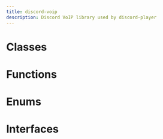 ```yaml
---
title: discord-voip
description: Discord VoIP library used by discord-player
---
```


# Classes

<Cards>

</Cards>

# Functions

<Cards>

</Cards>

# Enums

<Cards>
<Card title="VoiceConnectionStatus" description="The various status codes a voice connection can hold at any one time." href="/api/discord-voip/enums/VoiceConnectionStatus" />

<Card title="VoiceConnectionDisconnectReason" description="The reasons a voice connection can be in the disconnected state." href="/api/discord-voip/enums/VoiceConnectionDisconnectReason" />

<Card title="NoSubscriberBehavior" description="Describes the behavior of the player when an audio packet is played but there are no available
voice connections to play to." href="/api/discord-voip/enums/NoSubscriberBehavior" />

<Card title="AudioPlayerStatus" description="AudioPlayerStatus" href="/api/discord-voip/enums/AudioPlayerStatus" />

<Card title="StreamType" description="The different types of stream that can exist within the pipeline." href="/api/discord-voip/enums/StreamType" />

<Card title="TransformerType" description="The different types of transformers that can exist within the pipeline." href="/api/discord-voip/enums/TransformerType" />

<Card title="NetworkingStatusCode" description="The different statuses that a networking instance can hold. The order
of the states between OpeningWs and Ready is chronological (first the
instance enters OpeningWs, then it enters Identifying etc.)" href="/api/discord-voip/enums/NetworkingStatusCode" />

</Cards>

# Interfaces

<Cards>

</Cards>